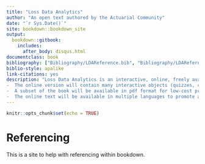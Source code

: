 ```yaml
--- 
title: "Loss Data Analytics"
author: "An open text authored by the Actuarial Community"
date: "`r Sys.Date()`"
site: bookdown::bookdown_site
output:
  bookdown::gitbook:
    includes:
      after_body: disqus.html
documentclass: book
bibliography: ["Bibliography/LDAReference.bib", "Bibliography/LDAReferenceChap4.bib", "Bibliography/dsref.bib", "Bibliography/packages.bib"]
biblio-style: apalike
link-citations: yes
description: "Loss Data Analytics is an interactive, online, freely available text.
-  The online version will contain many interactive objects (quizzes, computer demonstrations, interactive graphs, video, and the like) to promote deeper learning.
-  A subset of the book will be available in pdf format for low-cost printing.
-  The online text will be available in multiple languages to promote access to a worldwide audience."
---
```

```r
knitr::opts_chunk$set(echo = TRUE)
```

# Referencing
This is a site to help with referencing within bookdown.
